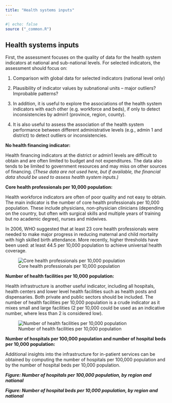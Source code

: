 ```yaml
---
title: "Health systems inputs"
---
```


```r
#| echo: false
source ("_common.R")
```

## Health systems inputs

First, the assessment focuses on the quality of data for the health system indicators at national and sub-national levels. For selected indicators, the assessment should focus on:

1.  Comparison with global data for selected indicators (national level only)

2.  Plausibility of indicator values by subnational units – major outliers? Improbable patterns?

3.  In addition, it is useful to explore the associations of the health system indicators with each other (e.g. workforce and beds), if only to detect inconsistencies by admin1 (province, region, county).

4.  It is also useful to assess the association of the health system performance between different administrative levels (e.g., admin 1 and district) to detect outliers or inconsistencies.

**No health financing indicator:**

Health financing indicators at the district or admin1 levels are difficult to obtain and are often limited to budget and not expenditures. The data also tends to be limited to government resources and may miss on other sources of financing. (*These data are not used here, but if available, the financial data should be used to assess health system inputs.)*

**Core health professionals per 10,000 population:**

Health workforce indicators are often of poor quality and not easy to obtain. The main indicator is the number of core health professionals per 10,000 population. These include physicians, non-physician clinicians (depending on the country, but often with surgical skills and multiple years of training but no academic degree), nurses and midwives.

In 2006, WHO suggested that at least 23 core health professionals were needed to make major progress in reducing maternal and child mortality with high skilled birth attendance. More recently, higher thresholds have been used: at least 44.5 per 10,000 population to achieve universal health coverage.

![Core health professionals per 10,000 population](images/6-hs_workforce.png){fig-align="center"}

**Number of health facilities per 10,000 population:**

Health infrastructure is another useful indicator, including all hospitals, health centers and lower level health facilities such as health posts and dispensaries. Both private and public sectors should be included. The number of health facilities per 10,000 population is a crude indicator as it mixes small and large facilities (2 per 10,000 could be used as an indicative number, where less than 2 is considered low).

![Number of health facilities per 10,000 population](images/6-hs_hf_density.png)

**Number of hospitals per 100,000 population and number of hospital beds per 10,000 population:**

Additional insights into the infrastructure for in-patient services can be obtained by computing the number of hospitals per 100,000 population and by the number of hospital beds per 10,000 population.

***Figure: Number of hospitals per 100,000 population, by region and national***

***Figure: Number of hospital beds per 10,000 population, by region and national***
